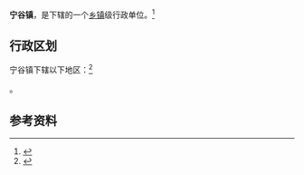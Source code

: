 {{中国乡级行政区|52/04/02/102/000}}

'''宁谷镇'''，是{{PRC admin/fullname|52/04/02/102/000|3}}下辖的一个[[乡镇|乡镇]]级行政单位。<ref>{{PRC admin/ref sgc|{{PRC admin/parent|52/04/02/102/000}}}}</ref>

== 行政区划 ==

宁谷镇下辖以下地区：<ref>{{PRC admin/ref sgc|52/04/02/102/000}}</ref>

{{PRC admin/children|52/04/02/102/000}}。

== 参考资料 ==

{{reflist}}

{{行政区划小作品}}
{{PRC admin/navcat|52/04/02/102/000}}